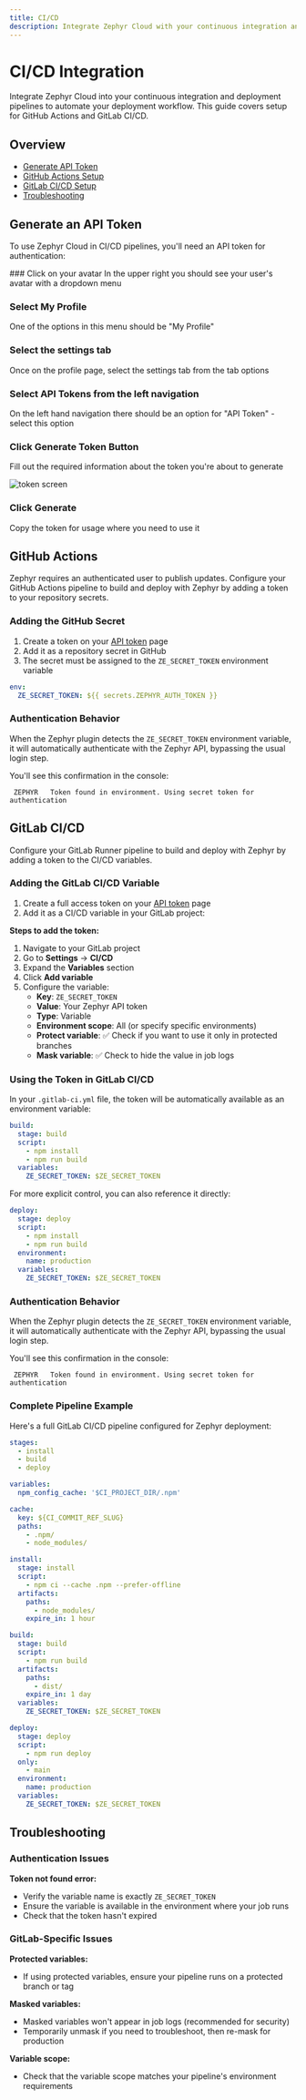```yaml
---
title: CI/CD
description: Integrate Zephyr Cloud with your continuous integration and deployment pipelines
---
```



# CI/CD Integration

Integrate Zephyr Cloud into your continuous integration and deployment pipelines to automate your deployment workflow. This guide covers setup for GitHub Actions and GitLab CI/CD.

## Overview

- [Generate API Token](#generate-an-api-token)
- [GitHub Actions Setup](#github-actions)
- [GitLab CI/CD Setup](#gitlab-cicd)
- [Troubleshooting](#troubleshooting)

## Generate an API Token

To use Zephyr Cloud in CI/CD pipelines, you'll need an API token for authentication:

<Steps>
### Click on your avatar
In the upper right you should see your user's avatar with a dropdown menu

### Select My Profile

One of the options in this menu should be "My Profile"

### Select the settings tab

Once on the profile page, select the settings tab from the tab options

### Select API Tokens from the left navigation

On the left hand navigation there should be an option for "API Token" - select this option

### Click Generate Token Button

Fill out the required information about the token you're about to generate

![token screen](../public/token-screen.png)

### Click Generate

Copy the token for usage where you need to use it

</Steps>

## GitHub Actions

Zephyr requires an authenticated user to publish updates. Configure your GitHub Actions pipeline to build and deploy with Zephyr by adding a token to your repository secrets.

### Adding the GitHub Secret

1. Create a token on your [API token](https://app.zephyr-cloud.io/profile/settings/user-tokens) page
2. Add it as a repository secret in GitHub
3. The secret must be assigned to the `ZE_SECRET_TOKEN` environment variable

```yml title="pull_request.yml"
env:
  ZE_SECRET_TOKEN: ${{ secrets.ZEPHYR_AUTH_TOKEN }}
```

### Authentication Behavior

When the Zephyr plugin detects the `ZE_SECRET_TOKEN` environment variable, it will automatically authenticate with the Zephyr API, bypassing the usual login step.

You'll see this confirmation in the console:

```shell
 ZEPHYR   Token found in environment. Using secret token for authentication
```

## GitLab CI/CD

Configure your GitLab Runner pipeline to build and deploy with Zephyr by adding a token to the CI/CD variables.

### Adding the GitLab CI/CD Variable

1. Create a full access token on your [API token](https://app.zephyr-cloud.io/profile/settings/user-tokens) page
2. Add it as a CI/CD variable in your GitLab project:

**Steps to add the token:**

1. Navigate to your GitLab project
2. Go to **Settings** → **CI/CD**
3. Expand the **Variables** section
4. Click **Add variable**
5. Configure the variable:
   - **Key**: `ZE_SECRET_TOKEN`
   - **Value**: Your Zephyr API token
   - **Type**: Variable
   - **Environment scope**: All (or specify specific environments)
   - **Protect variable**: ✅ Check if you want to use it only in protected branches
   - **Mask variable**: ✅ Check to hide the value in job logs

### Using the Token in GitLab CI/CD

In your `.gitlab-ci.yml` file, the token will be automatically available as an environment variable:

```yml title=".gitlab-ci.yml"
build:
  stage: build
  script:
    - npm install
    - npm run build
  variables:
    ZE_SECRET_TOKEN: $ZE_SECRET_TOKEN
```

For more explicit control, you can also reference it directly:

```yml title=".gitlab-ci.yml"
deploy:
  stage: deploy
  script:
    - npm install
    - npm run build
  environment:
    name: production
  variables:
    ZE_SECRET_TOKEN: $ZE_SECRET_TOKEN
```

### Authentication Behavior

When the Zephyr plugin detects the `ZE_SECRET_TOKEN` environment variable, it will automatically authenticate with the Zephyr API, bypassing the usual login step.

You'll see this confirmation in the console:

```shell
 ZEPHYR   Token found in environment. Using secret token for authentication
```

### Complete Pipeline Example

Here's a full GitLab CI/CD pipeline configured for Zephyr deployment:

```yml title=".gitlab-ci.yml"
stages:
  - install
  - build
  - deploy

variables:
  npm_config_cache: '$CI_PROJECT_DIR/.npm'

cache:
  key: ${CI_COMMIT_REF_SLUG}
  paths:
    - .npm/
    - node_modules/

install:
  stage: install
  script:
    - npm ci --cache .npm --prefer-offline
  artifacts:
    paths:
      - node_modules/
    expire_in: 1 hour

build:
  stage: build
  script:
    - npm run build
  artifacts:
    paths:
      - dist/
    expire_in: 1 day
  variables:
    ZE_SECRET_TOKEN: $ZE_SECRET_TOKEN

deploy:
  stage: deploy
  script:
    - npm run deploy
  only:
    - main
  environment:
    name: production
  variables:
    ZE_SECRET_TOKEN: $ZE_SECRET_TOKEN
```

## Troubleshooting

### Authentication Issues

**Token not found error:**

- Verify the variable name is exactly `ZE_SECRET_TOKEN`
- Ensure the variable is available in the environment where your job runs
- Check that the token hasn't expired

### GitLab-Specific Issues

**Protected variables:**

- If using protected variables, ensure your pipeline runs on a protected branch or tag

**Masked variables:**

- Masked variables won't appear in job logs (recommended for security)
- Temporarily unmask if you need to troubleshoot, then re-mask for production

**Variable scope:**

- Check that the variable scope matches your pipeline's environment requirements

